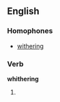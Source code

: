 ==English==

===Homophones===
* [[withering]]

===Verb===
'''whithering'''

# {{obsolete}} {{present participle of|[[whither]]}}